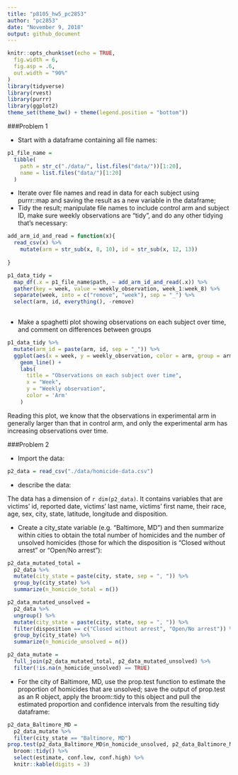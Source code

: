 ```yaml
---
title: "p8105_hw5_pc2853"
author: "pc2853"
date: "November 9, 2018"
output: github_document
---
```


```r
knitr::opts_chunk$set(echo = TRUE,
  fig.width = 6,
  fig.asp = .6,
  out.width = "90%"
)
library(tidyverse)
library(rvest)
library(purrr)
library(ggplot2)
theme_set(theme_bw() + theme(legend.position = "bottom"))
```

###Problem 1

* Start with a dataframe containing all file names:

```r
p1_file_name = 
  tibble(
    path = str_c("./data/", list.files("data/"))[1:20],
    name = list.files("data/")[1:20]
  )

```

* Iterate over file names and read in data for each subject using purrr::map and saving the result as a new variable in the dataframe; 
* Tidy the result; manipulate file names to include control arm and subject ID, make sure weekly observations are “tidy”, and do any other tidying that’s necessary:

```r

add_arm_id_and_read = function(x){
  read_csv(x) %>% 
    mutate(arm = str_sub(x, 8, 10), id = str_sub(x, 12, 13))
  
}

p1_data_tidy = 
  map_df(.x = p1_file_name$path, ~ add_arm_id_and_read(.x)) %>% 
  gather(key = week, value = weekly_observation, week_1:week_8) %>% 
  separate(week, into = c("remove", "week"), sep = "_") %>% 
  select(arm, id, everything(), -remove)
  
```

* Make a spaghetti plot showing observations on each subject over time, and comment on differences between groups

```r
p1_data_tidy %>% 
  mutate(arm_id = paste(arm, id, sep = "_")) %>% 
  ggplot(aes(x = week, y = weekly_observation, color = arm, group = arm_id)) +
    geom_line() +
    labs(
      title = "Observations on each subject over time",
      x = "Week",
      y = "Weekly observation",
      color = 'Arm'
    ) 
```

Reading this plot, we know that the observations in experimental arm in generally larger than that in control arm, and only the experimental arm has increasing observations over time. 

###Problem 2

* Import the data:

```r
p2_data = read_csv("./data/homicide-data.csv")
```

* describe the data:

The data has a dimension of `r dim(p2_data)`. It contains variables that are victims' id, reported date, victims' last name, victims' first name, their race, age, sex, city, state, latitude, longitude and disposition. 

* Create a city_state variable (e.g. “Baltimore, MD”) and then summarize within cities to obtain the total number of homicides and the number of unsolved homicides (those for which the disposition is “Closed without arrest” or “Open/No arrest”):
```r
p2_data_mutated_total = 
  p2_data %>%
  mutate(city_state = paste(city, state, sep = ", ")) %>% 
  group_by(city_state) %>% 
  summarize(n_homicide_total = n())

p2_data_mutated_unsolved = 
  p2_data %>%
  ungroup() %>% 
  mutate(city_state = paste(city, state, sep = ", ")) %>% 
  filter(disposition == c("Closed without arrest", "Open/No arrest")) %>% 
  group_by(city_state) %>% 
  summarize(n_homicide_unsolved = n())

p2_data_mutate = 
  full_join(p2_data_mutated_total, p2_data_mutated_unsolved) %>% 
  filter(!is.na(n_homicide_unsolved) == TRUE)
```

* For the city of Baltimore, MD, use the prop.test function to estimate the proportion of homicides that are unsolved; save the output of prop.test as an R object, apply the broom::tidy to this object and pull the estimated proportion and confidence intervals from the resulting tidy dataframe:
```r
p2_data_Baltimore_MD =   
  p2_data_mutate %>% 
  filter(city_state == "Baltimore, MD")
prop.test(p2_data_Baltimore_MD$n_homicide_unsolved, p2_data_Baltimore_MD$n_homicide_total) %>% 
  broom::tidy() %>% 
  select(estimate, conf.low, conf.high) %>% 
  knitr::kable(digits = 3)

```

